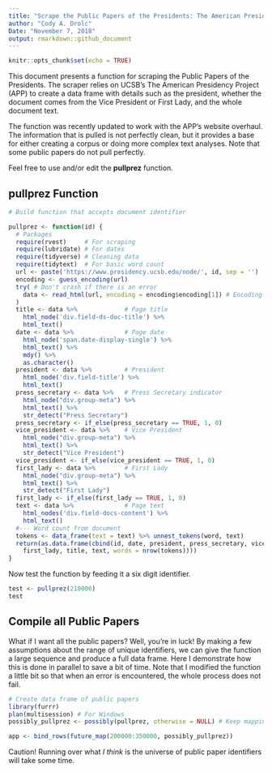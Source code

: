 ```yaml
---
title: "Scrape the Public Papers of the Presidents: The American Presidency Project"
author: "Cody A. Drolc"
Date: "November 7, 2018"
output: rmarkdown::github_document
---
```


```r
knitr::opts_chunk$set(echo = TRUE)
```

This document presents a function for scraping the Public Papers of the Presidents. The scraper relies on UCSB's The American Presidency Project (APP) to create a data frame with details such as the president, whether the document comes from the Vice President or First Lady, and the whole document text. 

The function was recently updated to work with the APP's website overhaul. The information that is pulled is not perfectly clean, but it provides a base for either creating a corpus or doing more complex text analyses. Note that some public papers do not pull perfectly.

Feel free to use and/or edit the **pullprez** function. 

## pullprez Function

```r
# Build function that accepts document identifier

pullprez <- function(id) {
  # Packages
  require(rvest)     # For scraping
  require(lubridate) # For dates
  require(tidyverse) # Cleaning data
  require(tidytext)  # For basic word count
  url <- paste('https://www.presidency.ucsb.edu/node/', id, sep = '')
  encoding <- guess_encoding(url)
  try( # Don't crash if there is an error
    data <- read_html(url, encoding = encoding$encoding[1]) # Encoding with highest probability
  )
  title <- data %>%             # Page title
    html_node('div.field-ds-doc-title') %>%
    html_text()
  date <- data %>%              # Page date
    html_node('span.date-display-single') %>%
    html_text() %>%
    mdy() %>%
    as.character()
  president <- data %>%         # President
    html_node('div.field-title') %>%
    html_text() 
  press_secretary <- data %>%   # Press Secretary indicator
    html_node("div.group-meta") %>%
    html_text() %>%
    str_detect("Press Secretary")
  press_secretary <- if_else(press_secretary == TRUE, 1, 0)
  vice_president <- data %>%    # Vice President
    html_node("div.group-meta") %>%
    html_text() %>%
    str_detect("Vice President")
  vice_president <- if_else(vice_president == TRUE, 1, 0)
  first_lady <- data %>%        # First Lady
    html_node("div.group-meta") %>%
    html_text() %>%
    str_detect("First Lady")
  first_lady <- if_else(first_lady == TRUE, 1, 0)
  text <- data %>%              # Page text
    html_nodes('div.field-docs-content') %>%
    html_text() 
  #--- Word count from document
  tokens <- data_frame(text = text) %>% unnest_tokens(word, text)
  return(as.data.frame(cbind(id, date, president, press_secretary, vice_president, 
    first_lady, title, text, words = nrow(tokens))))
}
```

Now test the function by feeding it a six digit identifier. 

```r
test <- pullprez(210000)
test
```

## Compile all Public Papers

What if I want all the public papers? Well, you're in luck! By making a few assumptions about the range of unique identifiers, we can give the function a large sequence and produce a full data frame. Here I demonstrate how this is done in parallel to save a bit of time. Note that I modified the function a little bit so that when an error is encountered, the whole process does not fail.

```r
# Create data frame of public papers
library(furrr)
plan(multisession) # For Windows
possibly_pullprez <- possibly(pullprez, otherwise = NULL) # Keep mapping if error

app <- bind_rows(future_map(200000:350000, possibly_pullprez))
```

Caution! Running over what *I think* is the universe of public paper identifiers will take some time.
